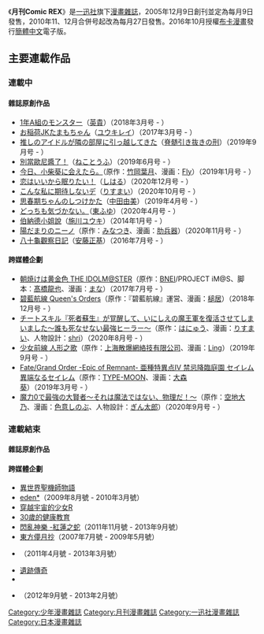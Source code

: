 {{expand|time=2014-02-27T07:34:54+00:00}}
{{unreferenced|time=2014-02-27T07:34:54+00:00}}
《'''月刊Comic REX'''》是[[一迅社|一迅社]]旗下[[漫畫雜誌|漫畫雜誌]]，2005年12月9日創刊並定為每月9日發售，2010年11、12月合併号起改為每月27日發售。2016年10月授權[[布卡漫畫|布卡漫畫]]發行[[簡體中文|簡體中文]]電子版。

==主要連載作品==
===連載中===
====雜誌原創作品====
* [[1年A組のモンスター|1年A組のモンスター]]（[[英貴|英貴]]）（2018年3月号 - ）
* [[お稲荷JKたまもちゃん|お稲荷JKたまもちゃん]]（[[ユウキレイ|ユウキレイ]]）（2017年3月号 - ） 
* [[推しのアイドルが隣の部屋に引っ越してきた|推しのアイドルが隣の部屋に引っ越してきた]]（[[脊髄引き抜きの刑|脊髄引き抜きの刑]]）（2019年9月号 - ）
* [[別當歐尼醬了！|別當歐尼醬了！]]（[[ねことうふ|ねことうふ]]）（2019年6月号 - ）
* [[今日、小柴葵に会えたら。|今日、小柴葵に会えたら。]]（原作：[[竹岡葉月|竹岡葉月]]、漫画：[[Fly_(插畫家)|Fly]]）（2019年1月号 - ）
* [[恋はいいから眠りたい！|恋はいいから眠りたい！]]（[[しはる|しはる]]）（2020年12月号 - ）
* [[こんな私に期待しないデ|こんな私に期待しないデ]]（[[りすまい|りすまい]]）（2020年10月号 - ）
* [[思春期ちゃんのしつけかた|思春期ちゃんのしつけかた]]（[[中田由美|中田由美]]）（2019年4月号 - ）
* [[どっちも気づかない。|どっちも気づかない。]]（[[東ふゆ|東ふゆ]]）（2020年4月号 - ）
* [[伯納德小姐說|伯納德小姐說]]（[[施川ユウキ|施川ユウキ]]）（2014年1月号 - ）
* [[陽だまりのニーノ|陽だまりのニーノ]]（原作：[[みなつき|みなつき]]、漫画：[[肋兵器|肋兵器]]）（2020年11月号 - ）
* [[八十龜觀察日記|八十龜觀察日記]]（[[安藤正基|安藤正基]]）（2016年7月号 - ）

====跨媒體企劃====
* [[偶像大師_(動畫)|朝焼けは黄金色 THE IDOLM@STER]]（原作：[[萬代南夢宮娛樂|BNEI]]/PROJECT iM@S、脚本：[[高橋龍也|髙橋龍也]]、漫画：[[まな|まな]]）（2017年7月号 - ）
* [[碧藍航線|碧藍航線 Queen's Orders]]（原作：『碧藍航線』運営、漫画：[[槌居|槌居]]）（2018年12月号 - ）
* [[チートスキル『死者蘇生』が覚醒して、いにしえの魔王軍を復活させてしまいました～誰も死なせない最強ヒーラー～|チートスキル『死者蘇生』が覚醒して、いにしえの魔王軍を復活させてしまいました～誰も死なせない最強ヒーラー～]]（原作：[[はにゅう|はにゅう]]、漫画：[[りすまい|りすまい]]、人物設計：[[shri|shri]]）（2020年8月号 - ）
* [[少女前線|少女前線 人形之歌]]（原作：[[少女前線|上海散爆網絡技有限公司]]、漫画：[[Ling|Ling]]）（2019年9月号 - ）
* [[Fate/Grand_Order|Fate/Grand Order -Epic of Remnant- 亜種特異点IV 禁忌降臨庭園 セイレム 異端なるセイレム]]（原作：[[TYPE-MOON|TYPE-MOON]]、漫画：[[大森葵|大森葵]]）（2019年3月号 - ）
* [[魔力0で最強の大賢者～それは魔法ではない、物理だ！～|魔力0で最強の大賢者～それは魔法ではない、物理だ！～]]（原作：[[空地大乃|空地大乃]]、漫画：[[色意しのぶ|色意しのぶ]]、人物設計：[[ぎん太郎|ぎん太郎]]）（2020年9月号 - ）

===連載結束===
====雜誌原創作品====
====跨媒體企劃====
* [[異世界聖機師物語|異世界聖機師物語]]
* [[eden*|eden*]]（2009年8月號 - 2010年3月號）
* [[穿越宇宙的少女|穿越宇宙的少女R]]
* [[30歲的健康教育|30歲的健康教育]]
* [[閃亂神樂_-少女們的真影-|閃亂神樂 -紅蓮之蛇]]（2011年11月號 - 2013年9月號）
* [[東方儚月抄|東方儚月抄]]（2007年7月號 - 2009年5月號）
* {{lang|ja|[[Little_Busters!|リトルバスターズ! 能美クドリャフカ]]}}（2011年4月號 - 2013年3月號）
* [[遺跡傳奇|遺跡傳奇]]
* {{lang|ja|[[曙光少女|SoltyRei -赤の淑女]]}}
* {{lang|ja|ゆりぱち}}（2012年9月號 - 2013年2月號）

{{一迅社}}

[[Category:少年漫畫雜誌|Category:少年漫畫雜誌]]
[[Category:月刊漫畫雜誌|Category:月刊漫畫雜誌]]
[[Category:一迅社漫畫雜誌|Category:一迅社漫畫雜誌]]
[[Category:日本漫畫雜誌|Category:日本漫畫雜誌]]
